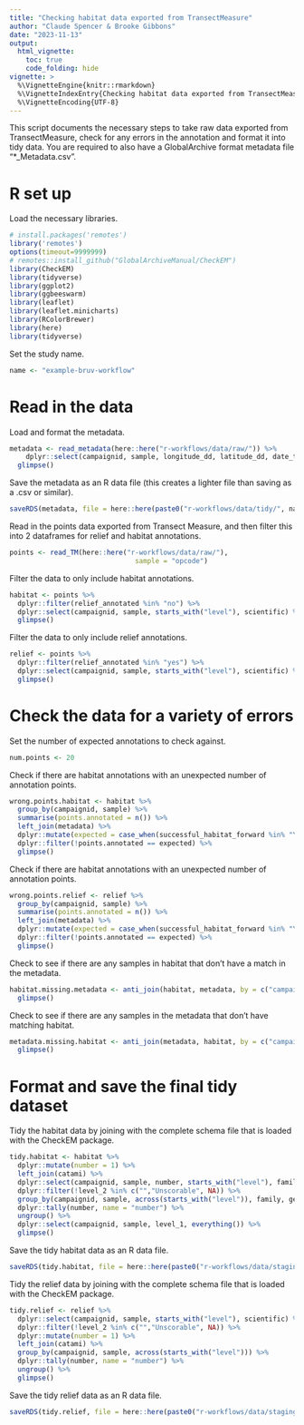 ```yaml
---
title: "Checking habitat data exported from TransectMeasure"
author: "Claude Spencer & Brooke Gibbons"
date: "2023-11-13"
output:
  html_vignette:
    toc: true
    code_folding: hide
vignette: >
  %\VignetteEngine{knitr::rmarkdown}
  %\VignetteIndexEntry{Checking habitat data exported from TransectMeasure}
  %\VignetteEncoding{UTF-8}
---
```


This script documents the necessary steps to take raw data exported from TransectMeasure, check for any errors in the annotation and format it into tidy data. You are required to also have a GlobalArchive format metadata file "*_Metadata.csv".

# R set up
Load the necessary libraries.

```r
# install.packages('remotes')
library('remotes')
options(timeout=9999999)
# remotes::install_github("GlobalArchiveManual/CheckEM")
library(CheckEM)
library(tidyverse)
library(ggplot2)
library(ggbeeswarm)
library(leaflet)
library(leaflet.minicharts)
library(RColorBrewer)
library(here)
library(tidyverse)
```

Set the study name.

```r
name <- "example-bruv-workflow"
```

# Read in the data
Load and format the metadata.

```r
metadata <- read_metadata(here::here("r-workflows/data/raw/")) %>%
    dplyr::select(campaignid, sample, longitude_dd, latitude_dd, date_time, location, site, depth_m, successful_count, successful_length, successful_habitat_forward, successful_habitat_backward) %>%
  glimpse()
```

Save the metadata as an R data file (this creates a lighter file than saving as a .csv or similar).

```r
saveRDS(metadata, file = here::here(paste0("r-workflows/data/tidy/", name, "_Metadata.rds")))
```

Read in the points data exported from Transect Measure, and then filter this into 2 dataframes for relief and habitat annotations.

```r
points <- read_TM(here::here("r-workflows/data/raw/"),
                               sample = "opcode")
```

Filter the data to only include habitat annotations.

```r
habitat <- points %>%
  dplyr::filter(relief_annotated %in% "no") %>%
  dplyr::select(campaignid, sample, starts_with("level"), scientific) %>%
  glimpse()
```

Filter the data to only include relief annotations.

```r
relief <- points %>%
  dplyr::filter(relief_annotated %in% "yes") %>%
  dplyr::select(campaignid, sample, starts_with("level"), scientific) %>%
  glimpse()
```

# Check the data for a variety of errors
Set the number of expected annotations to check against.

```r
num.points <- 20
```

Check if there are habitat annotations with an unexpected number of annotation points.

```r
wrong.points.habitat <- habitat %>%
  group_by(campaignid, sample) %>%
  summarise(points.annotated = n()) %>%
  left_join(metadata) %>%
  dplyr::mutate(expected = case_when(successful_habitat_forward %in% "Yes" & successful_habitat_backward %in% "Yes" ~ num.points * 2, successful_habitat_forward %in% "Yes" & successful_habitat_backward %in% "No" ~ num.points * 1, successful_habitat_forward %in% "No" & successful_habitat_backward %in% "Yes" ~ num.points * 1, successful_habitat_forward %in% "No" & successful_habitat_backward %in% "No" ~ num.points * 0)) %>%
  dplyr::filter(!points.annotated == expected) %>%
  glimpse()
```

Check if there are habitat annotations with an unexpected number of annotation points.

```r
wrong.points.relief <- relief %>%
  group_by(campaignid, sample) %>%
  summarise(points.annotated = n()) %>%
  left_join(metadata) %>%
  dplyr::mutate(expected = case_when(successful_habitat_forward %in% "Yes" & successful_habitat_backward %in% "Yes" ~ num.points * 2, successful_habitat_forward %in% "Yes" & successful_habitat_backward %in% "No" ~ num.points * 1, successful_habitat_forward %in% "No" & successful_habitat_backward %in% "Yes" ~ num.points * 1, successful_habitat_forward %in% "No" & successful_habitat_backward %in% "No" ~ num.points * 0)) %>%
  dplyr::filter(!points.annotated == expected) %>%
  glimpse()
```

Check to see if there are any samples in habitat that don't have a match in the metadata.

```r
habitat.missing.metadata <- anti_join(habitat, metadata, by = c("campaignid", "sample")) %>%
  glimpse()
```

Check to see if there are any samples in the metadata that don't have matching habitat.

```r
metadata.missing.habitat <- anti_join(metadata, habitat, by = c("campaignid", "sample")) %>%
  glimpse()
```

# Format and save the final tidy dataset
Tidy the habitat data by joining with the complete schema file that is loaded with the CheckEM package.

```r
tidy.habitat <- habitat %>%
  dplyr::mutate(number = 1) %>%                                     
  left_join(catami) %>%
  dplyr::select(campaignid, sample, number, starts_with("level"), family, genus, species) %>%
  dplyr::filter(!level_2 %in% c("","Unscorable", NA)) %>%  
  group_by(campaignid, sample, across(starts_with("level")), family, genus, species) %>%
  dplyr::tally(number, name = "number") %>%
  ungroup() %>%                                                     
  dplyr::select(campaignid, sample, level_1, everything()) %>%
  glimpse()
```

Save the tidy habitat data as an R data file.

```r
saveRDS(tidy.habitat, file = here::here(paste0("r-workflows/data/staging/", name, "_habitat.rds")))
```

Tidy the relief data by joining with the complete schema file that is loaded with the CheckEM package.

```r
tidy.relief <- relief %>%
  dplyr::select(campaignid, sample, starts_with("level"), scientific) %>%
  dplyr::filter(!level_2 %in% c("","Unscorable", NA)) %>%              
  dplyr::mutate(number = 1) %>% 
  left_join(catami) %>%
  group_by(campaignid, sample, across(starts_with("level"))) %>% 
  dplyr::tally(number, name = "number") %>%
  ungroup() %>%                                                     
  glimpse()                                    
```                        

Save the tidy relief data as an R data file.

```r
saveRDS(tidy.relief, file = here::here(paste0("r-workflows/data/staging/", name, "_relief.rds")))
```